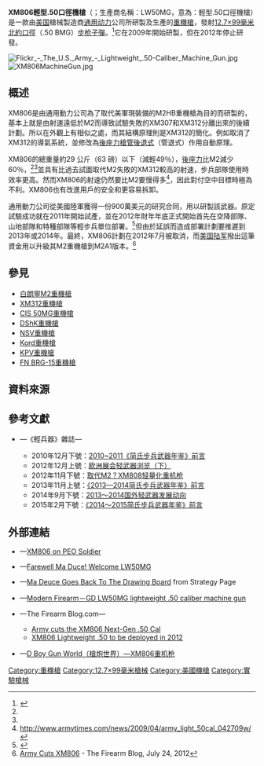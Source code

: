 {{noteTA
|G1=軍事
|G2=長度單位
|G3=Firearms
}}
{{Infobox Weapon
|name= XM806輕型.50口徑重機槍<br />{{Lang|en|XM806 Lightweight .50 Caliber Machine Gun}}
|image= File:PEO XM806 .50-caliber LMG.jpg
|image_size= 300px
|caption= XM806重機槍
|origin= {{flagcountry|United States}}
|type= [[重機槍|重機槍]]
<!-- Type selection -->
|is_ranged= yes
|is_bladed= 
|is_explosive= 
|is_artillery= 
|is_vehicle= 
|is_missile= 
|is_UK= 
<!-- Service history -->
|service= 
|used_by= 
|wars= 
<!-- Production history -->
|designer= [[通用动力|通用动力]]公司
|design_date= 2009—2012年
|manufacturer= 通用動力公司
|unit_cost= 
|production_date= 
|number= 
|variants= 
<!-- General specifications -->
|spec_label= 
|weight= <div class="NavFrame collapsed" style="color: black; background-color: #FFFFFF; margin: 0 auto; padding: 0 10px; text-align: left;"><div class="NavHead" style="background-color: #FFFFFF; margin: 0 auto; padding: 0 10px; font-weight:normal;"></div><div class="NavContent" style="background-color: #FFFFFF; margin: 0 auto; padding: 0 10px;">
* 本體：18[[千克|公斤]]（39.68[[磅|磅]]）<ref name="pdf">{{cite web|url=http://www.dtic.mil/ndia/2010armament/TuesdayLandmarkBTamilio.pdf|title=Project Manager Soldier Weapons Briefing for NDIA|last=Fuller|first=[[brigadier_general_(United_States)|BG]] Peter N.|coauthors=[[colonel_(United_States)|COL]] Douglas A. Tamilio|date=18 MAY 2010|work=[[PEO_Soldier|PEO Soldier]]|publisher=United States Army|accessdate=28 October 2010|deadurl=yes|archiveurl=https://web.archive.org/web/20111114024552/http://www.dtic.mil/ndia/2010armament/TuesdayLandmarkBTamilio.pdf|archivedate=2011年11月14日}}</ref>
* 裝設於[[XM205三腳架|XM205三腳架]]：28公斤（61.73磅）
</div>
</div>
|length= 1,562[[毫米|毫米]]（61.5[[英寸|英吋]]）
|part_length= 
|width= 
|height= 
|diameter= 
|crew= 
<!-- Ranged weapon specifications --> 
|cartridge= [[12.7×99mm_NATO|12.7×99毫米北約口徑]]（.50 BMG）
|caliber= 12.7毫米（.50英吋）
|barrels= 1根，標準[[膛線|膛線]]纏距為1：15，膛線8條，右旋，槍口裝有喇叭型[[消焰器|消焰器]]，可快速拆卸
|action= [[後座作用|後座作用]]
|mode= [[自動火器|全自動]]
|rate= 260—265發／分鐘
|velocity= 
|range= 1,600[[米_(单位)|公尺]]（1,749.78[[码|码]]，5,249.34[[英尺|英尺]]，0.99[[英里|英里]]）
|max_range= ＞2,000公尺（2,187.23码，6,561.68英尺，1.24英里）
|feed= M9[[彈鏈|可散式彈鏈]]
|sights= [[机匣|機匣蓋]]頂部的[[皮卡汀尼導軌|MIL-STD-1913戰術導軌]]上安裝日間／夜間[[瞄准镜|光學瞄準鏡]]、[[紅點鏡|紅點鏡／反射式瞄準鏡]]、[[全像武器照準器|全息瞄準鏡]]、[[夜視鏡|夜視儀]]、[[熱成像儀|熱成像儀]]和／或後備[[機械瞄具|機械瞄具]]（可拆卸）<div class="NavFrame collapsed" style="color: black; background-color: #FFFFFF; margin: 0 auto; padding: 0 10px; text-align: left;"><div class="NavHead" style="background-color: #FFFFFF; margin: 0 auto; padding: 0 10px; font-weight:normal;"></div><div class="NavContent" style="background-color: #FFFFFF; margin: 0 auto; padding: 0 10px;">
* 後備機械瞄具：表尺[[照門|照門]]和[[照準器|準星]]（可折疊和拆卸）
* 修改型[[C79光學瞄準鏡#M145機槍用光學瞄準鏡|M145]][[光學瞄準鏡|機槍用光學瞄準鏡]]
</div>
</div>
<!-- 火炮規格 -->
|breech= 
|recoil= 
|carriage= 
|elevation= 
|traverse= 
<!-- 刃器規格 --> 
|blade_type= 
|hilt_type= 
|sheath_type= 
|head_type= 
|haft_type= 
<!-- 爆炸物內填炸藥規格 --> 
|filling= 
|filling_weight= 
|detonation= 
|yield= 
<!-- 車輛/飛彈 規格 -->
|armour= 
|primary_armament= 
|secondary_arament= 
|engine= 
|engine_power= 
|transmission= 
|payload_capacity= 
|fuel_capacity= 
|pw_ratio= 
|suspension= 
|clearance= 
|vehicle_range= 
|speed= 
|guidance= 
|steering= 
<!-- Missiles only -->
|wingspan= 
|propellant= 
|ceiling= 
|altitude= 
|depth= 
|boost= 
|accuracy= 
|launch_platform= 
|transport= 
}}

'''XM806輕型.50口徑機槍'''（{{Lang-en|XM806 Lightweight .50 Caliber Machine Gun}}；生產商名稱：LW50MG，意為：輕型.50口徑機槍）是一款由[[美国|美国]]槍械製造商[[通用动力|通用动力]]公司所研製及生產的[[重機槍|重機槍]]，發射[[12.7×99mm_NATO|12.7×99毫米]][[北大西洋公约组织|北約]][[口徑|口徑]]（.50 BMG）[[步枪|步枪]][[子彈|子彈]]。<ref name="PEO Soldier">{{Cite web |url=https://peosoldier.army.mil/FactSheets/PMSW/SW_CSW_LW50.pdf |title=XM806 on PEO Soldier |accessdate=2013-05-12 |archive-date=2011-07-22 |archive-url=https://web.archive.org/web/20110722223027/https://peosoldier.army.mil/FactSheets/PMSW/SW_CSW_LW50.pdf |dead-url=yes }}</ref>它在2009年開始研製，但在2012年停止研發。

[[File:Flickr_-_The_U.S._Army_-_Lightweight_.50-Caliber_Machine_Gun.jpg|thumb]]
[[File:XM806MachineGun.jpg|thumb]]

== 概述 ==
XM806是由通用動力公司為了取代美軍現裝備的M2HB重機槍為目的而研製的，基本上就是由射速遠低於M2而導致試驗失敗的XM307和XM312分離出來的後續計劃。所以在外觀上有相似之處，而其結構原理則是XM312的簡化。例如取消了XM312的導氣系統，並修改為[[反沖操作|後座力槍管後退式]]（管退式）作用自動原理。

XM806的總重量約29 公斤（63 磅）以下（減輕49％），[[後座力|後座力]]比M2減少60％，<ref name="pdf"/><ref name="PEO Soldier"/>並具有比過去試圖取代M2失敗的XM312較高的射速，步兵部隊使用時效率更高。然而XM806的射速仍然要比M2要慢得多<ref>http://www.armytimes.com/news/2009/04/army_light_50cal_042709w/</ref>，因此對付空中目標時極為不利。XM806也有改進用戶的安全和更容易拆卸。

通用動力公司從美國陸軍獲得一份900萬美元的研究合同，用以研製該武器。原定試驗成功就在2011年開始試產，並在2012年財年年底正式開始首先在空降部隊、山地部隊和特種部隊等輕步兵單位部署。<ref>{{Cite web |url=http://www.military.com/news/article/army-working-on-lightweight-50-cal.html?col=1186032325324 |title=Military.com: Army Working on Lightweight .50 cal |access-date=2013-05-12 |archive-date=2010-12-06 |archive-url=https://web.archive.org/web/20101206051428/http://www.military.com/news/article/army-working-on-lightweight-50-cal.html?col=1186032325324 }}</ref>但由於延誤而造成部署計劃要推遲到2013年或2014年。最終，XM806計劃在2012年7月被取消，而[[美国陆军|美国陆军]]撥出這筆資金用以升級其M2重機槍到M2A1版本。<ref>[http://www.thefirearmblog.com/blog/2012/07/24/army-cuts-the-xm806-next-gen-50-cal/ Army Cuts XM806] {{Wayback|url=http://www.thefirearmblog.com/blog/2012/07/24/army-cuts-the-xm806-next-gen-50-cal/ |date=20150402194836 }} - The Firearm Blog, July 24, 2012</ref>

== 參見 ==
* [[白朗寧M2重機槍|白朗寧M2重機槍]]
* [[XM312重機槍|XM312重機槍]]
* [[CIS_50MG重機槍|CIS 50MG重機槍]]
* [[DShK重機槍|DShK重機槍]]
* [[NSV重機槍|NSV重機槍]]
* [[Kord重機槍|Kord重機槍]]
* [[KPV重機槍|KPV重機槍]]
* [[FN_BRG-15重機槍|FN BRG-15重機槍]]

== 資料來源 ==
{{Reflist}}

== 參考文獻 ==
* {{zh-hans icon}}—《輕兵器》雜誌—
** 2010年12月下號：[http://www.xzbu.com/8/view-1052352.htm 2010~2011《简氏步兵武器年鉴》前言] {{Wayback|url=http://www.xzbu.com/8/view-1052352.htm |date=20140204024512 }}
** 2012年12月上號：[https://web.archive.org/web/20141230175925/http://gdwap.dooland.com/article.php?id=249121 欧洲展会轻武器浏览（下）]
** 2012年11月下號：[http://www.xzbu.com/8/view-3964352.htm 取代M2？XM808轻量化重机枪] {{Wayback|url=http://www.xzbu.com/8/view-3964352.htm |date=20160304194618 }}
** 2013年11月上號：[https://web.archive.org/web/20140204022132/http://www.xzbu.com/8/view-4426098.htm 《2013—2014简氏步兵武器年鉴》前言]
** 2014年9月下號：[https://web.archive.org/web/20141211011803/http://gdwap.dooland.com/article.php?id=488408 2013～2014国外轻武器发展动向]
** 2015年2月下號：[https://web.archive.org/web/20150218062555/http://gdwap.dooland.com/article.php?id=596424 《2014～2015简氏步兵武器年鉴》前言]

== 外部連結 ==
* {{en icon}}—[https://web.archive.org/web/20110722223027/https://peosoldier.army.mil/FactSheets/PMSW/SW_CSW_LW50.pdf XM806 on PEO Soldier]
* {{en icon}}—[https://web.archive.org/web/20130510153049/http://defense-update.com/newscast/0508/news/news1505_lw05mg.htm Farewell Ma Duce! Welcome LW50MG<!-- Bot generated title -->]
* {{en icon}}—[http://www.strategypage.com/htmw/htweap/articles/20080519.aspx Ma Deuce Goes Back To The Drawing Board] {{Wayback|url=http://www.strategypage.com/htmw/htweap/articles/20080519.aspx |date=20210507201213 }} from Strategy Page
* {{en icon}}—[https://web.archive.org/web/20090314043551/http://world.guns.ru/machine/mg71-e.htm Modern Firearm－GD LW50MG lightweight .50 caliber machine gun]
* {{en icon}}—The Firearm Blog.com—
** [http://www.thefirearmblog.com/blog/2012/07/24/army-cuts-the-xm806-next-gen-50-cal/ Army cuts the XM806 Next-Gen .50 Cal] {{Wayback|url=http://www.thefirearmblog.com/blog/2012/07/24/army-cuts-the-xm806-next-gen-50-cal/ |date=20150402194836 }}
** [http://www.thefirearmblog.com/blog/2010/12/02/xm806-lightweight-50-to-be-deployed-in-2012/ XM806 Lightweight .50 to be deployed in 2012] {{Wayback|url=http://www.thefirearmblog.com/blog/2010/12/02/xm806-lightweight-50-to-be-deployed-in-2012/ |date=20210518184450 }}
* {{zh-hans icon}}—[http://pewpewpew.work/usa/mg/lw50/lw50.htm D Boy Gun World（槍炮世界）—XM806重机枪] {{Wayback|url=http://pewpewpew.work/usa/mg/lw50/lw50.htm |date=20200720062857 }}

[[Category:重機槍|Category:重機槍]]
[[Category:12.7×99毫米槍械|Category:12.7×99毫米槍械]]
[[Category:美國機槍|Category:美國機槍]]
[[Category:實驗槍械|Category:實驗槍械]]